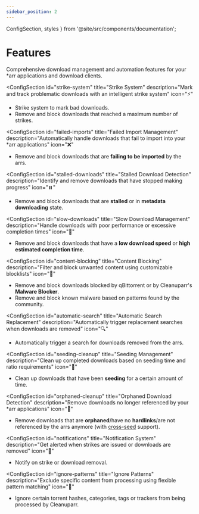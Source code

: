 ```yaml
---
sidebar_position: 2
---
```


  ConfigSection, 
  styles 
} from '@site/src/components/documentation';

# Features

Comprehensive download management and automation features for your *arr applications and download clients.

<div className={styles.documentationPage}>

<div className={styles.section}>

<ConfigSection
  id="strike-system"
  title="Strike System"
  description="Mark and track problematic downloads with an intelligent strike system"
  icon="⚡"
>

- Strike system to mark bad downloads.
- Remove and block downloads that reached a maximum number of strikes.

</ConfigSection>

<ConfigSection
  id="failed-imports"
  title="Failed Import Management"
  description="Automatically handle downloads that fail to import into your *arr applications"
  icon="❌"
>

- Remove and block downloads that are **failing to be imported** by the arrs.

</ConfigSection>

<ConfigSection
  id="stalled-downloads"
  title="Stalled Download Detection"
  description="Identify and remove downloads that have stopped making progress"
  icon="⏸️"
>

- Remove and block downloads that are **stalled** or in **metadata downloading** state.

</ConfigSection>

<ConfigSection
  id="slow-downloads"
  title="Slow Download Management"
  description="Handle downloads with poor performance or excessive completion times"
  icon="🐌"
>

- Remove and block downloads that have a **low download speed** or **high estimated completion time**.

</ConfigSection>

<ConfigSection
  id="content-blocking"
  title="Content Blocking"
  description="Filter and block unwanted content using customizable blocklists"
  icon="🚫"
>

- Remove and block downloads blocked by qBittorrent or by Cleanuparr's **Malware Blocker**.
- Remove and block known malware based on patterns found by the community.

</ConfigSection>

<ConfigSection
  id="automatic-search"
  title="Automatic Search Replacement"
  description="Automatically trigger replacement searches when downloads are removed"
  icon="🔍"
>

- Automatically trigger a search for downloads removed from the arrs.

</ConfigSection>

<ConfigSection
  id="seeding-cleanup"
  title="Seeding Management"
  description="Clean up completed downloads based on seeding time and ratio requirements"
  icon="🌱"
>

- Clean up downloads that have been **seeding** for a certain amount of time.

</ConfigSection>

<ConfigSection
  id="orphaned-cleanup"
  title="Orphaned Download Detection"
  description="Remove downloads no longer referenced by your *arr applications"
  icon="🔗"
>

- Remove downloads that are **orphaned**/have no **hardlinks**/are not referenced by the arrs anymore (with [cross-seed](https://www.cross-seed.org/) support).

</ConfigSection>

<ConfigSection
  id="notifications"
  title="Notification System"
  description="Get alerted when strikes are issued or downloads are removed"
  icon="🔔"
>

- Notify on strike or download removal.

</ConfigSection>

<ConfigSection
  id="ignore-patterns"
  title="Ignore Patterns"
  description="Exclude specific content from processing using flexible pattern matching"
  icon="🚯"
>

- Ignore certain torrent hashes, categories, tags or trackers from being processed by Cleanuparr.

</ConfigSection>

</div>

</div>